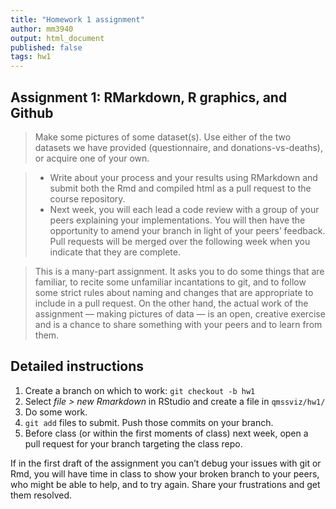 ```yaml
---
title: "Homework 1 assignment"
author: mm3940
output: html_document
published: false
tags: hw1
---
```


## Assignment 1: RMarkdown, R graphics, and Github

> Make some pictures of some dataset(s). Use either of the two datasets we have provided (questionnaire, and donations-vs-deaths), or acquire one of your own.

> - Write about your process and your results using RMarkdown and submit both the Rmd and compiled html as a pull request to the course repository.
> - Next week, you will each lead a code review with a group of your peers explaining your implementations. You will then have the opportunity to amend your branch in light of your peers’ feedback. Pull requests will be merged over the following week when you indicate that they are complete.

> This is a many-part assignment. It asks you to do some things that are familiar, to recite some unfamiliar incantations to git, and to follow some strict rules about naming and changes that are appropriate to include in a pull request. On the other hand, the actual work of the assignment — making pictures of data — is an open, creative exercise and is a chance to share something with your peers and to learn from them. 

## Detailed instructions

1. Create a branch on which to work: `git checkout -b hw1`
1. Select *file > new Rmarkdown* in RStudio and create a file in `qmssviz/hw1/`
1. Do some work.
1. `git add` files to submit. Push those commits on your branch.
1. Before class (or within the first moments of class) next week, open a pull request for your branch targeting the class repo.

If in the first draft of the assignment you can’t debug your issues with git or Rmd, you will have time in class to show your broken branch to your peers, who might be able to help, and to try again. Share your frustrations and get them resolved.